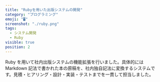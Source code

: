 ```yaml
---
title: "Rubyを用いた出版システムの開発"
category: "プログラミング"
emoji: "🖥"
screenshot: "./ruby.png"
tags:
  - システム開発
  - Ruby
visible: true
position: 2
---
```


Ruby を用いて社内出版システムの機能拡張を行いました。具体的には Markdown 記法で書かれた本の原稿を、社内独自記法に変換するシステムです。見積・ヒアリング・設計・実装・テストまでを一貫して担当しました。
